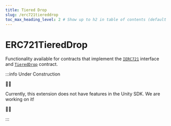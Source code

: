 ---
title: Tiered Drop
slug: /erc721tiereddrop
toc_max_heading_level: 2 # Show up to h2 in table of contents (default is up to h3)
---

# ERC721TieredDrop

Functionality available for contracts that implement the
[`IERC721`](/contracts/IERC721) interface and
[`TieredDrop`](/contracts/TieredDrop)
contract.

:::info Under Construction

🚧👷

Currently, this extension does not have features in the Unity SDK. We are working on it!

🚧👷

:::

